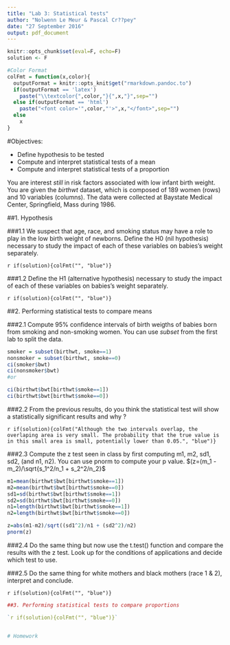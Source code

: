 ```yaml
---
title: "Lab 3: Statistical tests"
author: "Nolwenn Le Meur & Pascal Cr??pey"
date: "27 September 2016"
output: pdf_document
---
```



```r
knitr::opts_chunk$set(eval=F, echo=F)
solution <- F


```

```r
#Color Format
colFmt = function(x,color){
  outputFormat = knitr::opts_knit$get("rmarkdown.pandoc.to")
  if(outputFormat == 'latex')
    paste("\\textcolor{",color,"}{",x,"}",sep="")
  else if(outputFormat == 'html')
    paste("<font color='",color,"'>",x,"</font>",sep="")
  else
    x
}
```


#Objectives:

* Define hypothesis to be tested
* Compute and interpret statistical tests of a mean
* Compute and interpret statistical tests of a proportion

You are interest *still* in risk factors associated with low infant birth weight. You are given the  _birthwt_ dataset, which is composed of 189 women (rows) and 10 variables (columns). The data were collected at Baystate Medical Center, Springfield, Mass during 1986. 

##1. Hypothesis

###1.1 We suspect that age, race, and smoking status may have a role to play in the low birth weight of newborns. Define the H0 (nil hypothesis) necessary to study the impact of each of these variables on babies's weight separately.

`r if(solution){colFmt("", "blue")}`

###1.2 Define the H1 (alternative hypothesis) necessary to study the impact of each of these variables on babies's weight separately.

`r if(solution){colFmt("", "blue")}`

##2. Performing statistical tests to compare means

###2.1 Compute 95% confidence intervals of birth weigths of babies born from smoking and non-smoking women. You can use _subset_ from the first lab to split the data.  
```r
smoker = subset(birthwt, smoke==1)
nonsmoker = subset(birthwt, smoke==0)
ci(smoker$bwt)
ci(nonsmoker$bwt)
#or 

ci(birthwt$bwt[birthwt$smoke==1])
ci(birthwt$bwt[birthwt$smoke==0])
```

###2.2 From the previous results, do you think the statistical test will show a statistically significant results and why ?

`r if(solution){colFmt("Although the two intervals overlap, the overlaping area is very small. The probability that the true value is in this small area is small, potentially lower than 0.05.", "blue")}`

###2.3 Compute the z test seen in class by first computing m1, m2, sd1, sd2, (and n1, n2). You can use pnorm to compute your p value. $(z=(m_1 - m_2)/\sqrt{s_1^2/n_1 + s_2^2/n_2}$

```r
m1=mean(birthwt$bwt[birthwt$smoke==1])
m2=mean(birthwt$bwt[birthwt$smoke==0])
sd1=sd(birthwt$bwt[birthwt$smoke==1])
sd2=sd(birthwt$bwt[birthwt$smoke==0])
n1=length(birthwt$bwt[birthwt$smoke==1])
n2=length(birthwt$bwt[birthwt$smoke==0])

z=abs(m1-m2)/sqrt((sd1^2)/n1 + (sd2^2)/n2)
pnorm(z)
```

###2.4 Do the same thing but now use the t.test() function and compare the results with the z test. Look up for the conditions of applications and decide which test to use.

###2.5 Do the same thing for white mothers and black mothers (race 1 & 2), interpret and conclude.

`r if(solution){colFmt("", "blue")}`

```r
##3. Performing statistical tests to compare proportions

`r if(solution){colFmt("", "blue")}`


# Homework
```
